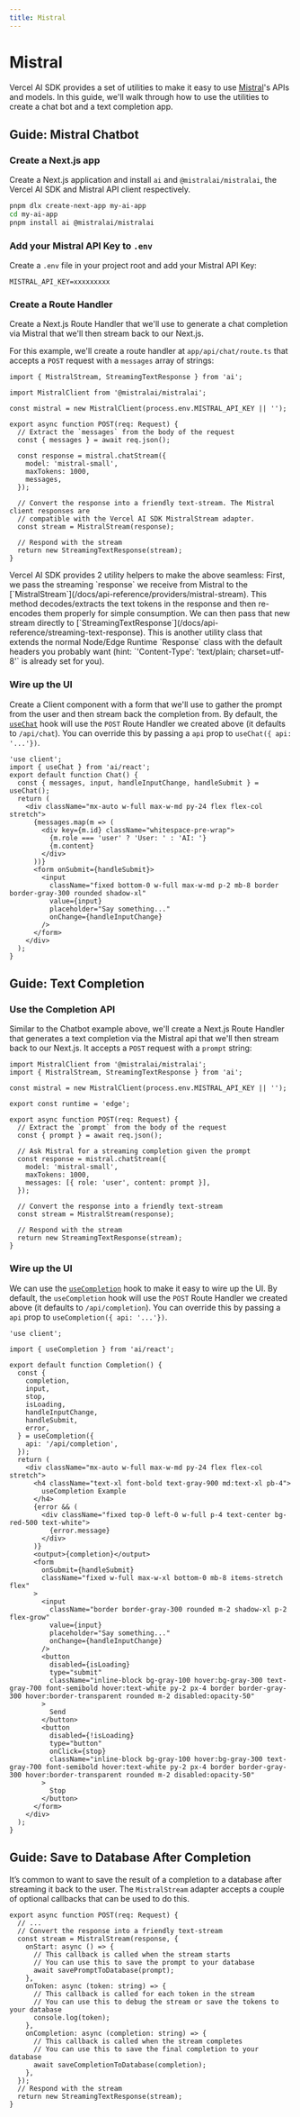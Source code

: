 ```yaml
---
title: Mistral
---
```



# Mistral

Vercel AI SDK provides a set of utilities to make it easy to use [Mistral](https://mistral.ai/)'s APIs and models. In this guide, we'll walk through how to use the utilities to create a chat bot and a text completion app.

## Guide: Mistral Chatbot

<Steps>

### Create a Next.js app

Create a Next.js application and install `ai` and `@mistralai/mistralai`, the Vercel AI SDK and Mistral API client respectively.

```sh
pnpm dlx create-next-app my-ai-app
cd my-ai-app
pnpm install ai @mistralai/mistralai
```

### Add your Mistral API Key to `.env`

Create a `.env` file in your project root and add your Mistral API Key:

```env filename=".env"
MISTRAL_API_KEY=xxxxxxxxx
```

### Create a Route Handler

Create a Next.js Route Handler that we'll use to generate a chat completion via Mistral that we'll then stream back to our Next.js.

For this example, we'll create a route handler at `app/api/chat/route.ts` that accepts a `POST` request with a `messages` array of strings:

```tsx filename="app/api/chat/route.ts" showLineNumbers
import { MistralStream, StreamingTextResponse } from 'ai';

import MistralClient from '@mistralai/mistralai';

const mistral = new MistralClient(process.env.MISTRAL_API_KEY || '');

export async function POST(req: Request) {
  // Extract the `messages` from the body of the request
  const { messages } = await req.json();

  const response = mistral.chatStream({
    model: 'mistral-small',
    maxTokens: 1000,
    messages,
  });

  // Convert the response into a friendly text-stream. The Mistral client responses are
  // compatible with the Vercel AI SDK MistralStream adapter.
  const stream = MistralStream(response);

  // Respond with the stream
  return new StreamingTextResponse(stream);
}
```

<Callout>
  Vercel AI SDK provides 2 utility helpers to make the above seamless: First, we
  pass the streaming `response` we receive from Mistral to the
  [`MistralStream`](/docs/api-reference/providers/mistral-stream). This method
  decodes/extracts the text tokens in the response and then re-encodes them
  properly for simple consumption. We can then pass that new stream directly to
  [`StreamingTextResponse`](/docs/api-reference/streaming-text-response). This
  is another utility class that extends the normal Node/Edge Runtime `Response`
  class with the default headers you probably want (hint: `'Content-Type':
  'text/plain; charset=utf-8'` is already set for you).
</Callout>

### Wire up the UI

Create a Client component with a form that we'll use to gather the prompt from the user and then stream back the completion from.
By default, the [`useChat`](/docs/api-reference/use-chat) hook will use the `POST` Route Handler we created above (it defaults to `/api/chat`). You can override this by passing a `api` prop to `useChat({ api: '...'})`.

```tsx filename="app/page.tsx" showLineNumbers
'use client';
import { useChat } from 'ai/react';
export default function Chat() {
  const { messages, input, handleInputChange, handleSubmit } = useChat();
  return (
    <div className="mx-auto w-full max-w-md py-24 flex flex-col stretch">
      {messages.map(m => (
        <div key={m.id} className="whitespace-pre-wrap">
          {m.role === 'user' ? 'User: ' : 'AI: '}
          {m.content}
        </div>
      ))}
      <form onSubmit={handleSubmit}>
        <input
          className="fixed bottom-0 w-full max-w-md p-2 mb-8 border border-gray-300 rounded shadow-xl"
          value={input}
          placeholder="Say something..."
          onChange={handleInputChange}
        />
      </form>
    </div>
  );
}
```

</Steps>

## Guide: Text Completion

<Steps>

### Use the Completion API

Similar to the Chatbot example above, we'll create a Next.js Route Handler that generates a text completion via the Mistral api that we'll then stream back to our Next.js. It accepts a `POST` request with a `prompt` string:

```tsx filename="app/api/completion/route.ts" showLineNumbers
import MistralClient from '@mistralai/mistralai';
import { MistralStream, StreamingTextResponse } from 'ai';

const mistral = new MistralClient(process.env.MISTRAL_API_KEY || '');

export const runtime = 'edge';

export async function POST(req: Request) {
  // Extract the `prompt` from the body of the request
  const { prompt } = await req.json();

  // Ask Mistral for a streaming completion given the prompt
  const response = mistral.chatStream({
    model: 'mistral-small',
    maxTokens: 1000,
    messages: [{ role: 'user', content: prompt }],
  });

  // Convert the response into a friendly text-stream
  const stream = MistralStream(response);

  // Respond with the stream
  return new StreamingTextResponse(stream);
}
```

### Wire up the UI

We can use the [`useCompletion`](/docs/api-reference/use-completion) hook to make it easy to wire up the UI. By default, the `useCompletion` hook will use the `POST` Route Handler we created above (it defaults to `/api/completion`). You can override this by passing a `api` prop to `useCompletion({ api: '...'})`.

```tsx filename="app/page.tsx" showLineNumbers
'use client';

import { useCompletion } from 'ai/react';

export default function Completion() {
  const {
    completion,
    input,
    stop,
    isLoading,
    handleInputChange,
    handleSubmit,
    error,
  } = useCompletion({
    api: '/api/completion',
  });
  return (
    <div className="mx-auto w-full max-w-md py-24 flex flex-col stretch">
      <h4 className="text-xl font-bold text-gray-900 md:text-xl pb-4">
        useCompletion Example
      </h4>
      {error && (
        <div className="fixed top-0 left-0 w-full p-4 text-center bg-red-500 text-white">
          {error.message}
        </div>
      )}
      <output>{completion}</output>
      <form
        onSubmit={handleSubmit}
        className="fixed w-full max-w-xl bottom-0 mb-8 items-stretch flex"
      >
        <input
          className="border border-gray-300 rounded m-2 shadow-xl p-2 flex-grow"
          value={input}
          placeholder="Say something..."
          onChange={handleInputChange}
        />
        <button
          disabled={isLoading}
          type="submit"
          className="inline-block bg-gray-100 hover:bg-gray-300 text-gray-700 font-semibold hover:text-white py-2 px-4 border border-gray-300 hover:border-transparent rounded m-2 disabled:opacity-50"
        >
          Send
        </button>
        <button
          disabled={!isLoading}
          type="button"
          onClick={stop}
          className="inline-block bg-gray-100 hover:bg-gray-300 text-gray-700 font-semibold hover:text-white py-2 px-4 border border-gray-300 hover:border-transparent rounded m-2 disabled:opacity-50"
        >
          Stop
        </button>
      </form>
    </div>
  );
}
```

</Steps>

## Guide: Save to Database After Completion

It’s common to want to save the result of a completion to a database after streaming it back to the user. The `MistralStream` adapter accepts a couple of optional callbacks that can be used to do this.

```tsx filename="app/api/completion/route.ts" showLineNumbers
export async function POST(req: Request) {
  // ...
  // Convert the response into a friendly text-stream
  const stream = MistralStream(response, {
    onStart: async () => {
      // This callback is called when the stream starts
      // You can use this to save the prompt to your database
      await savePromptToDatabase(prompt);
    },
    onToken: async (token: string) => {
      // This callback is called for each token in the stream
      // You can use this to debug the stream or save the tokens to your database
      console.log(token);
    },
    onCompletion: async (completion: string) => {
      // This callback is called when the stream completes
      // You can use this to save the final completion to your database
      await saveCompletionToDatabase(completion);
    },
  });
  // Respond with the stream
  return new StreamingTextResponse(stream);
}
```
